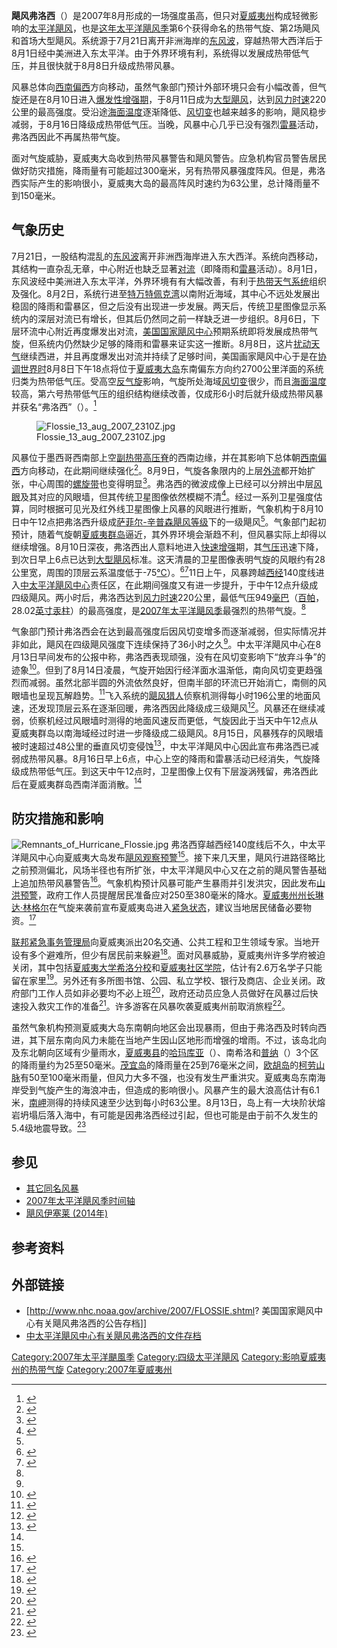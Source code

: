 {{noteTA
|G1=USState
}}
{{Infobox Hurricane
| Name=飓风弗洛西<br />{{lang|en|Hurricane Flossie}}
| Type=飓风
| Year=2007
| Basin=EPac
| Image location=Flossie 11 aug 2007 2015Z.jpg
| Image name=8月11日的飓风弗洛西
| Formed=2007年8月8日
| Dissipated=2007年8月16日
| 1-min winds=120
| Pressure=949
| Damages=Minimal
| Fatalities=无
| Areas=[[夏威夷州|夏威夷州]]
| Hurricane season=[[2007年太平洋飓风季|2007年太平洋飓风季]]
}}
'''飓风弗洛西'''（{{lang-en|Hurricane Flossie}}）是2007年8月形成的一场强度虽高，但只对[[夏威夷州|夏威夷州]]构成轻微影响的[[太平洋飓风季|太平洋飓风]]，也是[[2007年太平洋飓风季|这年太平洋飓风季]]第6个获得命名的热带气旋、第2场飓风和首场大型飓风。系统源于7月21日离开非洲海岸的[[东风波|东风波]]，穿越热带大西洋后于8月1日经中美洲进入东太平洋。由于外界环境有利，系统得以发展成热带低气压，并且很快就于8月8日升级成热带风暴。

风暴总体向[[罗盘方位|西南偏西]]方向移动，虽然气象部门预计外部环境只会有小幅改善，但气旋还是在8月10日进入[[快速增强|爆发性增强期]]，于8月11日成为[[热带气旋风级|大型飓风]]，达到[[最大持续风速|风力时速]]220公里的最高强度。受沿途[[海面温度|海面温度]]逐渐降低、[[风切变|风切变]]也越来越多的影响，飓风稳步减弱，于8月16日降级成热带低气压。当晚，风暴中心几乎已没有强烈[[雷暴|雷暴]]活动，弗洛西因此不再属热带气旋。

面对气旋威胁，夏威夷大岛收到热带风暴警告和飓风警告。应急机构官员警告居民做好防灾措施，降雨量有可能超过300毫米，另有热带风暴强度阵风。但是，弗洛西实际产生的影响很小，夏威夷大岛的最高阵风时速约为63公里，总计降雨量不到150毫米。

== 气象历史 ==
{{storm path|Flossie 2007 track.png}}
7月21日，一股结构混乱的[[东风波|东风波]]离开非洲西海岸进入东大西洋。系统向西移动，其结构一直杂乱无章，中心附近也缺乏显著[[对流|对流]]（即降雨和[[雷暴|雷暴]]活动）。8月1日，东风波经中美洲进入东太平洋，外界环境有有大幅改善，有利于[[热带气旋|热带天气系统]]组织及强化。8月2日，系统行进至[[特万特佩克湾|特万特佩克湾]]以南附近海域，其中心不远处发展出稳固的降雨和雷暴区，但之后没有出现进一步发展。两天后，传统卫星图像显示系统内的深层对流已有增长，但其后仍然同之前一样缺乏进一步组织。8月6日，下层环流中心附近再度爆发出对流，[[国家飓风中心|美国国家飓风中心]]预期系统即将发展成热带气旋，但系统内仍然缺少足够的降雨和雷暴来证实这一推断。8月8日，这片[[热带扰动|扰动天气]]继续西进，并且再度爆发出对流并持续了足够时间，美国画家飓风中心于是在[[协调世界时|协调世界时]]8月8日下午18点将位于[[夏威夷岛|夏威夷大岛]]东南偏东方向约2700公里洋面的系统归类为热带低气压。受高空[[反气旋|反气旋]]影响，气旋所处海域[[风切变|风切变]]很少，而且[[海面温度|海面温度]]较高，第六{{lang|en|E}}号热带低气压的组织结构继续改善，仅成形6小时后就升级成热带风暴并获名“弗洛西”（{{lang|en|Flossie}}）。<ref name="TCR">{{cite report | author = Richard J. Pasch | author2 = David P. Roberts | date = 2008-01-10 | accessdate = 2016-02-26 | publisher = National Hurricane Center | format = PDF | title = Hurricane Flossie Tropical Cyclone Report | url = http://www.nhc.noaa.gov/data/tcr/EP092007_Flossie.pdf | archiveurl = https://web.archive.org/web/20151002014314/http://www.nhc.noaa.gov/data/tcr/EP092007_Flossie.pdf | deadurl = no | archivedate = 2015-10-02 }}</ref>

[[File:Flossie_13_aug_2007_2310Z.jpg|thumb]]

风暴位于墨西哥西南部上空[[副热带高压脊|副热带高压脊]]的西南边缘，并在其影响下总体朝[[罗盘方位|西南偏西]]方向移动，在此期间继续强化<ref>{{cite report | author = Jamie Rhome | title = Tropical Storm Flossie Discussion Number 2 | archiveurl = https://web.archive.org/web/20151210212058/http://www.nhc.noaa.gov/archive/2007/ep09/ep092007.discus.002.shtml | date = 2007-08-08 | url = http://www.nhc.noaa.gov/archive/2007/ep09/ep092007.discus.002.shtml? | accessdate = 2016-02-26 | publisher = National Hurricane Center | archivedate = 2015-12-10 | deadurl = no }}</ref>。8月9日，气旋各象限内的上层[[外流_(气象学)|外流]]都开始扩张，中心周围的[[雨带|螺旋带]]也变得明显<ref>{{cite report | author = Lixion A. Avila | date = 2007-08-08 | accessdate = 2016-02-26 | title = Tropical Storm Flossie Discussion Number 3 | publisher = National Hurricane Center | url = http://www.nhc.noaa.gov/archive/2007/ep09/ep092007.discus.003.shtml? | archivedate = 2015-10-02 | archiveurl = https://web.archive.org/web/20151002123855/http://www.nhc.noaa.gov/archive/2007/ep09/ep092007.discus.003.shtml | deadurl = no }}</ref>。弗洛西的微波成像上已经可以分辨出中层[[风眼|风眼]]及其对应的风眼墙，但其传统卫星图像依然模糊不清<ref>{{cite report | author = Jamie Rhome | date = 2007-08-09 | accessdate = 2016-02-26 | archivedate = 2015-10-02 | deadurl = no | archiveurl = https://web.archive.org/web/20151002123859/http://www.nhc.noaa.gov/archive/2007/ep09/ep092007.discus.006.shtml | title = Tropical Storm Flossie Discussion Number 6 | url = http://www.nhc.noaa.gov/archive/2007/ep09/ep092007.discus.006.shtml? | publisher = National Hurricane Center }}</ref>。经过一系列卫星强度估算，同时根据可见光及红外线卫星图像上风暴的风眼进行推断，气象机构于{{lang|en|[[协调世界时|UTC]]}}8月10日中午12点把弗洛西升级成[[萨菲尔-辛普森飓风等级|萨菲尔-辛普森飓风等级]]下的一级飓风<ref name="TCR" />。气象部门起初预计，随着气旋朝[[夏威夷群岛|夏威夷群岛]]逼近，其外界环境会渐趋不利，但风暴实际上却得以继续增强。8月10日深夜，弗洛西出人意料地进入[[快速增强|快速增强]]期，其[[气压|气压]]迅速下降，到{{lang|en|UTC}}次日早上6点已达到[[热带气旋风级|大型飓风]]标准。这天清晨的卫星图像表明气旋的风眼约有28公里宽，周围的顶层云系温度低于-75[[摄氏度|°C]]）。<ref>{{cite report | author = Michelle Mainelli | date = 2007-08-11 | accessdate = 2016-02-26 | title = Hurricane Flossie Discussion Number 11 | url = http://www.nhc.noaa.gov/archive/2007/ep09/ep092007.discus.011.shtml? | archiveurl = https://web.archive.org/web/20151002123927/http://www.nhc.noaa.gov/archive/2007/ep09/ep092007.discus.011.shtml | deadurl = no | publisher = National Hurricane Center | archivedate = 2015-10-02 }}</ref><ref>{{cite report | author = Richard J. Knabb | date = 2007-08-11 | accessdate = 2016-02-26 | title = Hurricane Flossie Discussion Number 12 | publisher = National Hurricane Center | url = http://www.nhc.noaa.gov/archive/2007/ep09/ep092007.discus.012.shtml? | deadurl = no | archiveurl = https://web.archive.org/web/20151002123928/http://www.nhc.noaa.gov/archive/2007/ep09/ep092007.discus.012.shtml | archivedate = 2015-10-02 }}</ref>11日上午，风暴跨越[[经度|西经]]140度线进入[[中太平洋飓风中心|中太平洋飓风中心]]责任区，在此期间强度又有进一步提升，于{{lang|en|UTC}}中午12点升级成四级飓风。两小时后，弗洛西达到[[最大持续风速|风力时速]]220公里，最低气压949[[巴|毫巴]]（[[帕斯卡|百帕]]，28.02[[英寸汞柱|英寸汞柱]]）的最高强度，是[[2007年太平洋飓风季|2007年太平洋飓风季]]最强烈的热带气旋。<ref name="TCR" />

气象部门预计弗洛西会在达到最高强度后因风切变增多而逐渐减弱，但实际情况并非如此，飓风在四级飓风强度下连续保持了36小时之久<ref name="TCR" />。中太平洋飓风中心在8月13日早间发布的公报中称，弗洛西表现顽强，没有在风切变影响下“放弃斗争”的迹象<ref name="Flossieadv20">{{cite report | author = Forecaster Houston | date = 2007-08-13 | title = Hurricane Flossie Discussion Number 20 | publisher = Central Pacific Hurricane Center | archiveurl = https://web.archive.org/web/20150128131920/http://www.prh.noaa.gov/cphc/tcpages/archive/2007/TCDCP2.EP092007.20.0708131530 | url = http://www.prh.noaa.gov/cphc/tcpages/archive/2007/TCDCP2.EP092007.20.0708131530 | deadurl = no | accessdate = 2016-02-26 | archivedate = 2015-01-28 }}</ref>。但到了8月14日凌晨，气旋开始因行经洋面水温渐低，南向风切变更趋强烈而减弱。虽然北部半圆的外流依然良好，但南半部的环流已开始消亡，南侧的风眼墙也呈现瓦解趋势。<ref>{{cite report | date = 2007-08-14 | author = Mark Powell | title = Hurricane Flossie Discussion Number 22 | publisher = Central Pacific Hurricane Center | accessdate = 2016-02-27 | url = http://www.prh.noaa.gov/cphc/tcpages/archive/2007/TCDCP2.EP092007.22.0708140250 | deadurl = no | archiveurl = https://web.archive.org/web/20151029093909/http://www.prh.noaa.gov/cphc/tcpages/archive/2007/TCDCP2.EP092007.22.0708140250 | archivedate = 2015-10-29 }}</ref>飞入系统的[[飓风猎人|飓风猎人]]侦察机测得每小时196公里的地面风速，还发现顶层云系在逐渐回暖，弗洛西因此降级成三级飓风<ref>{{cite report | author = Mark Powell | date = 2007-08-14 | title = Hurricane Flossie Discussion Number 24 | url = http://www.prh.noaa.gov/cphc/tcpages/archive/2007/TCDCP2.EP092007.24.0708141505 | deadurl = no | archiveurl = https://web.archive.org/web/20151029110720/http://www.prh.noaa.gov/cphc/tcpages/archive/2007/TCDCP2.EP092007.24.0708141505 | publisher = Central Pacific Hurricane Center | accessdate = 2016-02-27 | archivedate = 2015-10-29 }}</ref>。风暴还在继续减弱，侦察机经过风眼墙时测得的地面风速反而更低，气旋因此于{{lang|en|UTC}}当天中午12点从夏威夷群岛以南海域经过时进一步降级成二级飓风。8月15日，风暴残存的风眼墙被时速超过48公里的垂直风切变侵蚀<ref>{{cite report | author = Mark Powell | date = 2007-08-15 | title = Hurricane Flossie Discussion Number 26 | deadurl = no | archiveurl = https://web.archive.org/web/20151029104501/http://www.prh.noaa.gov/cphc/tcpages/archive/2007/TCDCP2.EP092007.26.0708150254 | url = http://www.prh.noaa.gov/cphc/tcpages/archive/2007/TCDCP2.EP092007.26.0708150254 | publisher = Central Pacific Hurricane Center | accessdate = 2016-02-27 | archivedate = 2015-10-29 }}</ref>，中太平洋飓风中心因此宣布弗洛西已减弱成热带风暴。{{lang|en|UTC}}8月16日早上6点，中心上空的降雨和雷暴活动已经消失，气旋降级成热带低气压。到{{lang|en|UTC}}这天中午12点时，卫星图像上仅有下层漩涡残留，弗洛西此后在夏威夷群岛西南洋面消散。<ref name="TCR" />

== 防灾措施和影响 ==
[[File:Remnants_of_Hurricane_Flossie.jpg|thumb]]
弗洛西穿越西经140度线后不久，中太平洋飓风中心向夏威夷大岛发布[[热带气旋警告|飓风观察预警]]<ref name="Flossieadv20" />。接下来几天里，飓风行进路径略比之前预测偏北，风场半径也有所扩张，中太平洋飓风中心又在之前的飓风警告基础上追加热带风暴警告<ref>{{cite report | author = Mark Powell | title = Hurricane Flossie Forecast Number 21 | archiveurl = https://web.archive.org/web/20151029093159/http://www.prh.noaa.gov/cphc/tcpages/archive/2007/TCMCP2.EP092007.21.0708132046 | publisher = Central Pacific Hurricane Center | accessdate = 2016-02-27 | date = 2007-08-13 | archivedate = 2015-10-29 | url = http://www.prh.noaa.gov/cphc/tcpages/archive/2007/TCMCP2.EP092007.21.0708132046 | deadurl = no }}</ref>。气象机构预计风暴可能产生暴雨并引发洪灾，因此发布[[山洪预警|山洪预警]]，政府工作人员提醒居民准备应对250至380毫米的降水。[[夏威夷州州长|夏威夷州州长]][[琳达·林格尔|琳达·林格尔]]在气旋来袭前宣布夏威夷岛进入[[紧急状态|紧急状态]]，建议当地居民储备必要物资。<ref>{{cite news | author = Staff Writer | title = Hurricane Flossie weakens as it nears Hawaii | date = 2007-08-14 | archiveurl = https://web.archive.org/web/20121113120511/http://www.reuters.com/article/2007/08/14/idUSN14451263._CH_.2400 | deadurl = no | publisher = Reuters | accessdate = 2016-02-27 | url = http://www.reuters.com/article/idUSN14451263._CH_.2400 | archivedate = 2012-11-13 }}</ref>

[[联邦紧急事务管理局|联邦紧急事务管理局]]向夏威夷派出20名交通、公共工程和卫生领域专家。当地开设有多个避难所，但少有居民前来躲避<ref>{{cite news | agency = [[美联社|Associated Press]] | title = Flossie downgraded again after swiping Hawaii | date = 2007-08-15 | publisher = MSNBC | accessdate = 2016-02-27 | url = http://www.nbcnews.com/id/20228092/#.VtFg3VNnQ7I | archiveurl = https://web.archive.org/web/20160124195953/http://www.nbcnews.com/id/20228092/#.VtFg3VNnQ7I | deadurl = no | archivedate = 2016-01-24 }}</ref>。面对风暴威胁，夏威夷州许多学府被迫关闭，其中包括[[夏威夷大学希洛分校|夏威夷大学希洛分校]]和[[夏威夷社区学院|夏威夷社区学院]]，估计有2.6万名学子只能留在家里<ref>{{cite news | title = Storm shelter, closure information | archivedate = 2013-11-12 | archiveurl = https://web.archive.org/web/20131112035732/http://www.kitv.com/weather/hurricanes/whats-closed-ahead-of-flossie/-/9327530/21216070/-/8m79wb/-/index.html | publisher = Yahoo! News | author = Brent Suyama | date = 2007-07-29 | deadurl = yes | url = http://www.kitv.com/weather/hurricanes/whats-closed-ahead-of-flossie/-/9327530/21216070/-/8m79wb/-/index.html | accessdate = 2013-11-12 }}</ref>。另外还有多所图书馆、公园、私立学校、银行及商店、企业关闭。政府部门工作人员如非必要均不必上班<ref>{{cite news | author = Dan Nakaso | title = Weakened Flossie begins battering Hawaii | date = 2007-08-15 | url = http://usatoday30.usatoday.com/weather/storms/hurricanes/2007-08-12-flossie-hawaii_N.htm | archiveurl = https://web.archive.org/web/20130801005243/http://usatoday30.usatoday.com/weather/storms/hurricanes/2007-08-12-flossie-hawaii_N.htm | publisher = USA Today | accessdate = 2016-02-27 | archivedate = 2013-08-01 | deadurl = no }}</ref>，政府还动员应急人员做好在风暴过后快速投入救灾工作的准备<ref>{{cite news |author=Mark Niesse |title=Hurricane Flossie Storms Toward Hawaii |date=2007-08-13 |newspaper=[[华盛顿邮报|Washington Post]] |accessdate=2016-02-27 |url=http://www.washingtonpost.com/wp-dyn/content/article/2007/08/13/AR2007081300183.html?tid=informbox |archiveurl=https://archive.is/20120919071158/http://www.washingtonpost.com/wp-dyn/content/article/2007/08/13/AR2007081300183.html?tid=informbox |archivedate=2012-09-19 |deadurl=yes }}</ref>。许多游客在风暴吹袭夏威夷州前取消旅程<ref>{{cite news | author = Dan Nakaso | deadurl = no | archiveurl = https://web.archive.org/web/20121023013132/http://usatoday30.usatoday.com/weather/storms/hurricanes/2007-08-13-flossie_N.htm | url = http://usatoday30.usatoday.com/weather/storms/hurricanes/2007-08-13-flossie_N.htm | date = 2007-08-14 | publisher = USA Today | accessdate = 2016-02-27 | title = Skittish tourists back out before Flossie | archivedate = 2012-10-23 }}</ref>。

虽然气象机构预测夏威夷大岛东南朝向地区会出现暴雨，但由于弗洛西及时转向西进，其下层东南向风力未能在当地产生因山区地形而增强的增雨。不过，该岛北向及东北朝向区域有少量雨水，[[夏威夷县|夏威夷县]]的[[哈玛库亚|哈玛库亚]]（{{lang|en|Hamakua}}）、南希洛和[[普纳_(夏威夷州)|普纳]]（{{lang|en|Puna}}）3个区的降雨量约为25至50毫米。[[茂宜岛|茂宜岛]]的降雨量在25到76毫米之间，[[欧胡岛|欧胡岛]]的[[柯劳山脉|柯劳山脉]]有50至100毫米雨量，但风力大多不强，也没有发生严重洪灾。夏威夷岛东南海岸受到气旋产生的海浪冲击，但造成的影响很小。风暴产生的最大浪高估计有6.1米，[[卡蕾亚|南岬]]测得的持续风速至少达到每小时63公里。8月13日，岛上有一大块阶状熔岩坍塌后落入海中，有可能是因弗洛西经过引起，但也可能是由于前不久发生的5.4级地震导致。<ref>{{cite report | title = 2007 Tropical Cyclones Central North Pacific | publisher = Central Pacific Hurricane Center | accessdate = 2016-02-27 | url = http://www.prh.noaa.gov/cphc/summaries/2007.php#flossie | deadurl = no | archiveurl = https://web.archive.org/web/20150907125835/http://www.prh.noaa.gov/cphc/summaries/2007.php#flossie | archivedate = 2015-09-07 | date =  }}</ref>

== 参见 ==
{{Portal|热带气旋}}
* [[热带风暴弗洛西|其它同名风暴]]
* [[2007年太平洋飓风季时间轴|2007年太平洋飓风季时间轴]]
* [[飓风伊塞莱_(2014年)|飓风伊塞莱 (2014年)]]

== 参考资料 ==
{{reflist|colwidth=30em}}

== 外部链接 ==
{{Commons category|Hurricane Flossie (2007)}}
* [http://www.nhc.noaa.gov/archive/2007/FLOSSIE.shtml{{Wayback|url=http://www.nhc.noaa.gov/archive/2007/FLOSSIE.shtml |date=20201018132913 }}? 美国国家飓风中心有关飓风弗洛西的公告存档]]
* [http://www.prh.noaa.gov/cphc/tcpages/archive.php?stormid=EP092007 中太平洋飓风中心有关飓风弗洛西的文件存档]{{Wayback|url=http://www.prh.noaa.gov/cphc/tcpages/archive.php?stormid=EP092007 |date=20181215175307 }}

{{2007 Pacific hurricane season buttons}}

{{DEFAULTSORT:Flossie (2007)}}
[[Category:2007年太平洋颶風季|Category:2007年太平洋颶風季]]
[[Category:四级太平洋飓风|Category:四级太平洋飓风]]
[[Category:影响夏威夷州的热带气旋|Category:影响夏威夷州的热带气旋]]
[[Category:2007年夏威夷州|Category:2007年夏威夷州]]
{{Good article}}